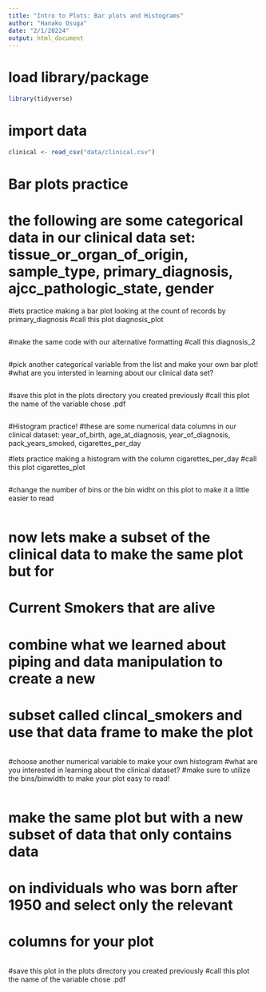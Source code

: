 ```yaml
---
title: "Intro to Plots: Bar plots and Histograms"
author: "Hanako Osuga"
date: "2/1/20224"
output: html_document
---
```


# load library/package
```r
library(tidyverse)
```

# import data
```r
clinical <- read_csv("data/clinical.csv")
```

# Bar plots practice
# the following are some categorical data in our clinical data set: tissue_or_organ_of_origin, sample_type, primary_diagnosis, ajcc_pathologic_state, gender

#lets practice making a bar plot looking at the count of records by primary_diagnosis
#call this plot diagnosis_plot
```r

```

#make the same code with our alternative formatting
#call this diagnosis_2
```r

```


#pick another categorical variable from the list and make your own bar plot!
#what are you intersted in learning about our clinical data set?
```r



```

#save this plot in the plots directory you created previously 
#call this plot the name of the variable chose .pdf
```r



```


#Histogram practice!
#these are some numerical data columns in our clinical dataset: year_of_birth, age_at_diagnosis, year_of_diagnosis, pack_years_smoked, cigarettes_per_day


#lets practice making a histogram with the column cigarettes_per_day
#call this plot cigarettes_plot
```r



```

#change the number of bins or the bin widht on this plot to make it a little easier to read
```r



```


# now lets make a subset of the clinical data to make the same plot but for 
# Current Smokers that are alive 

# combine what we learned about piping and data manipulation to create a new
# subset called clincal_smokers and use that data frame to make the plot
```r



```




#choose another numerical variable to make your own histogram
#what are you interested in learning about the clinical dataset?
#make sure to utilize the bins/binwidth to make your plot easy to read!
```r




```


# make the same plot but with a new subset of data that only contains data
# on individuals who was born after 1950 and select only the relevant
# columns for your plot
```r



```



#save this plot in the plots directory you created previously 
#call this plot the name of the variable chose .pdf
```r




```


